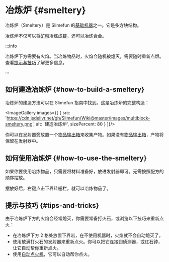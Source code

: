 
# 冶炼炉 {#smeltery}

冶炼炉（Smeltery）是 Slimefun 的[基础机器](/Basic-Machines)之一。它是多方块结构。

冶炼炉不仅可以将[矿粉](/Dusts)冶炼成[锭](/Ingots)，还可以冶炼[合金](/Ingots#alloys)。

:::info

冶炼炉下方需要有火焰。当冶炼物品时，火焰会随机被熄灭，需要随时重新点燃。查看[提示与技巧](#tips-and-tricks)了解更多信息。

:::

## 如何建造冶炼炉 {#how-to-build-a-smeltery}

冶炼炉的建造方法可以在 Slimefun 指南中找到。这是冶炼炉的完整构造：

<ImageGallery images={[
  {
    src: 'https://cdn.jsdelivr.net/gh/Slimefun/Wiki@master/images/multiblock-smeltery.png',
    alt: '建造冶炼炉',
    sizePercent: 80
  }
]}/>

你可以在发射器旁放置一个[物品输出箱](/Output-Chest)来收集产物。如果没有[物品输出箱](/Output-Chest)，产物将保留在发射器中。

## 如何使用冶炼炉 {#how-to-use-the-smeltery}

如果你要使用冶炼物品，只需要将材料准备好，放进发射器即可。无需按照配方的顺序摆放。

摆放好后，右键点击下界砖栅栏，就可以冶炼物品了。

## 提示与技巧 {#tips-and-tricks}

由于冶炼炉下方的火焰会经常熄灭，你需要常备打火石，或浏览以下技巧来重新点火：

- 在冶炼炉下方 2 格处放置下界岩，在不使用机器时，火焰就不会自动熄灭了。
- 使用放满打火石的发射器来重新点火。你可以把它连接到侦测器，或红石钟，让它自动帮你重新点火。
- 使用[自动点火机](/Automatic-Ignition-Chamber)，它可以自动帮你点火。
